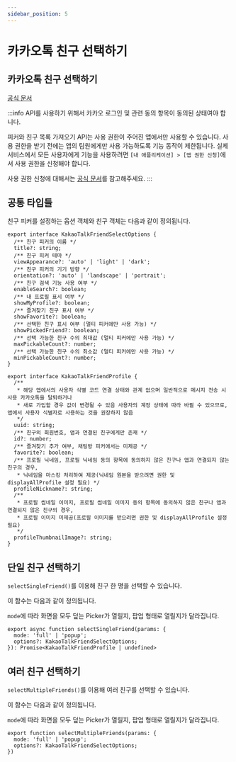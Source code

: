 ```yaml
---
sidebar_position: 5
---
```


# 카카오톡 친구 선택하기
## 카카오톡 친구 선택하기

[공식 문서](https://developers.kakao.com/docs/latest/ko/kakaotalk-social/android#picker-friends)

:::info
API를 사용하기 위해서 카카오 로그인 및 관련 동의 항목이 동의된 상태여야 합니다.

피커와 친구 목록 가져오기 API는 사용 권한이 주어진 앱에서만 사용할 수 있습니다.
사용 권한을 받기 전에는 앱의 팀원에게만 사용 가능하도록 기능 동작이 제한됩니다.
실제 서비스에서 모든 사용자에게 기능을 사용하려면 `[내 애플리케이션] > [앱 권한 신청]`에서 사용 권한을 신청해야 합니다.

사용 권한 신청에 대해서는 [공식 문서](https://developers.kakao.com/docs/latest/ko/kakaotalk-social/common#policy-request-permission)를 참고해주세요.
:::

## 공통 타입들

친구 피커를 설정하는 옵션 객체와 친구 객체는 다음과 같이 정의됩니다.

```tsx
export interface KakaoTalkFriendSelectOptions {
  /** 친구 피커의 이름 */
  title?: string;
  /** 친구 피커 테마 */
  viewAppearance?: 'auto' | 'light' | 'dark';
  /** 친구 피커의 기기 방향 */
  orientation?: 'auto' | 'landscape' | 'portrait';
  /** 친구 검색 기능 사용 여부 */
  enableSearch?: boolean;
  /** 내 프로필 표시 여부 */
  showMyProfile?: boolean;
  /** 즐겨찾기 친구 표시 여부 */
  showFavorite?: boolean;
  /** 선택한 친구 표시 여부 (멀티 피커에만 사용 가능) */
  showPickedFriend?: boolean;
  /** 선택 가능한 친구 수의 최대값 (멀티 피커에만 사용 가능) */
  maxPickableCount?: number;
  /** 선택 가능한 친구 수의 최소값 (멀티 피커에만 사용 가능) */
  minPickableCount?: number;
}

export interface KakaoTalkFriendProfile {
  /**
   * 해당 앱에서의 사용자 식별 코드 연결 상태와 관계 없으며 일반적으로 메시지 전송 시 사용 카카오톡을 탈퇴하거나
   * 새로 가입할 경우 값이 변경될 수 있음 사용자의 계정 상태에 따라 바뀔 수 있으므로, 앱에서 사용자 식별자로 사용하는 것을 권장하지 않음
   */
  uuid: string;
  /** 친구의 회원번호, 앱과 연결된 친구에게만 존재 */
  id?: number;
  /** 즐겨찾기 추가 여부, 채팅방 피커에서는 미제공 */
  favorite?: boolean;
  /** 프로필 닉네임, 프로필 닉네임 동의 항목에 동의하지 않은 친구나 앱과 연결되지 않는 친구의 경우,
   * 닉네임을 마스킹 처리하여 제공(닉네임 원본을 받으려면 권한 및 displayAllProfile 설정 필요) */
  profileNickname?: string;
  /**
   * 프로필 썸네일 이미지, 프로필 썸네일 이미지 동의 항목에 동의하지 않은 친구나 앱과 연결되지 않은 친구의 경우,
   * 프로필 이미지 미제공(프로필 이미지를 받으려면 권한 및 displayAllProfile 설정 필요)
   */
  profileThumbnailImage?: string;
}
```


## 단일 친구 선택하기

`selectSingleFriend()`를 이용해 친구 한 명을 선택할 수 있습니다.

이 함수는 다음과 같이 정의됩니다.

`mode`에 따라 화면을 모두 덮는 Picker가 열릴지, 팝업 형태로 열릴지가 달라집니다.

```tsx
export async function selectSingleFriend(params: {
  mode: 'full' | 'popup';
  options?: KakaoTalkFriendSelectOptions;
}): Promise<KakaoTalkFriendProfile | undefined>
```

## 여러 친구 선택하기

`selectMultipleFriends()`를 이용해 여러 친구를 선택할 수 있습니다.

이 함수는 다음과 같이 정의됩니다.

`mode`에 따라 화면을 모두 덮는 Picker가 열릴지, 팝업 형태로 열릴지가 달라집니다.

```tsx
export function selectMultipleFriends(params: {
  mode: 'full' | 'popup';
  options?: KakaoTalkFriendSelectOptions;
})
```

